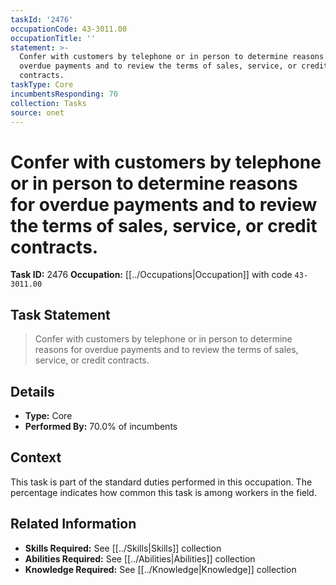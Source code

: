 ```yaml
---
taskId: '2476'
occupationCode: 43-3011.00
occupationTitle: ''
statement: >-
  Confer with customers by telephone or in person to determine reasons for
  overdue payments and to review the terms of sales, service, or credit
  contracts.
taskType: Core
incumbentsResponding: 70
collection: Tasks
source: onet
---
```

# Confer with customers by telephone or in person to determine reasons for overdue payments and to review the terms of sales, service, or credit contracts.

**Task ID:** 2476
**Occupation:** [[../Occupations|Occupation]] with code `43-3011.00`

## Task Statement

> Confer with customers by telephone or in person to determine reasons for overdue payments and to review the terms of sales, service, or credit contracts.

## Details

- **Type:** Core
- **Performed By:** 70.0% of incumbents

## Context

This task is part of the standard duties performed in this occupation. The percentage indicates how common this task is among workers in the field.

## Related Information

- **Skills Required:** See [[../Skills|Skills]] collection
- **Abilities Required:** See [[../Abilities|Abilities]] collection
- **Knowledge Required:** See [[../Knowledge|Knowledge]] collection
